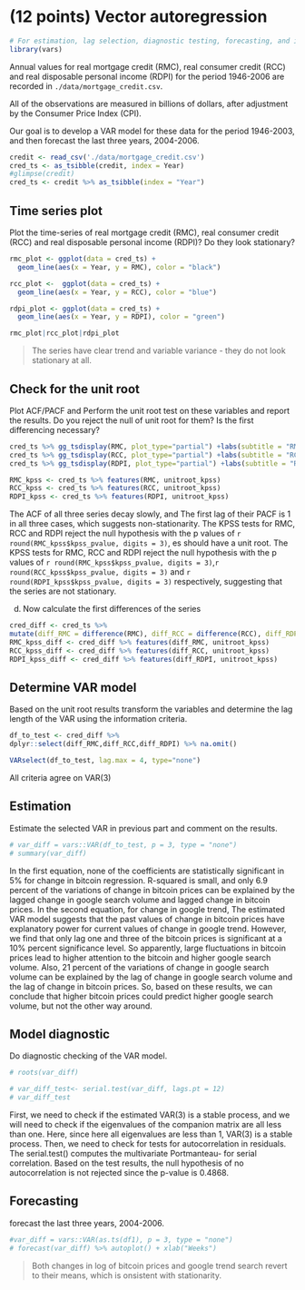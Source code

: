 # (12 points) Vector autoregression

```r
# For estimation, lag selection, diagnostic testing, forecasting, and impulse response functions of VAR 
library(vars)
```

Annual values for real mortgage credit (RMC), real consumer credit (RCC) and real disposable personal income (RDPI) for the period 1946-2006 are recorded in `./data/mortgage_credit.csv`. 

All of the observations are measured in billions of dollars, after adjustment by the Consumer Price Index (CPI). 

Our goal is to develop a VAR model for these data for the period 1946-2003, and then forecast the last three years, 2004-2006. 


```r
credit <- read_csv('./data/mortgage_credit.csv')
cred_ts <- as_tsibble(credit, index = Year)
#glimpse(credit)
cred_ts <- credit %>% as_tsibble(index = "Year")
```

## Time series plot

Plot the time-series of real mortgage credit (RMC), real consumer credit (RCC) and real disposable personal income (RDPI)? Do they look stationary?

```r
rmc_plot <- ggplot(data = cred_ts) + 
  geom_line(aes(x = Year, y = RMC), color = "black")

rcc_plot <-  ggplot(data = cred_ts) + 
  geom_line(aes(x = Year, y = RCC), color = "blue")

rdpi_plot <- ggplot(data = cred_ts) + 
  geom_line(aes(x = Year, y = RDPI), color = "green")

rmc_plot|rcc_plot|rdpi_plot

```

> The series have clear trend and variable variance - they do not look stationary at all.

## Check for the unit root

Plot ACF/PACF and Perform the unit root test on these variables and report the results. Do you reject the null of unit root for them? Is the first differencing necessary? 
```r
cred_ts %>% gg_tsdisplay(RMC, plot_type="partial") +labs(subtitle = "RMC")
cred_ts %>% gg_tsdisplay(RCC, plot_type="partial") +labs(subtitle = "RCC")
cred_ts %>% gg_tsdisplay(RDPI, plot_type="partial") +labs(subtitle = "RDPI")

```


```r
RMC_kpss <- cred_ts %>% features(RMC, unitroot_kpss)
RCC_kpss <- cred_ts %>% features(RCC, unitroot_kpss)
RDPI_kpss <- cred_ts %>% features(RDPI, unitroot_kpss)
```

The ACF of all three series decay slowly, and The first lag of their PACF is 1 in all three cases, which suggests non-stationarity. The KPSS tests for RMC, RCC and RDPI reject the null hypothesis with the p values of `r round(RMC_kpss$kpss_pvalue, digits = 3)`,  es should have a unit root. The KPSS tests for RMC, RCC and RDPI reject the null hypothesis with the p values of `r round(RMC_kpss$kpss_pvalue, digits = 3)`,`r round(RCC_kpss$kpss_pvalue, digits = 3)` and `r round(RDPI_kpss$kpss_pvalue, digits = 3)` respectively, suggesting that the series are not stationary.

d) Now calculate the first differences of the series
```r
cred_diff <- cred_ts %>% 
mutate(diff_RMC = difference(RMC), diff_RCC = difference(RCC), diff_RDPI = difference(RDPI))
RMC_kpss_diff <- cred_diff %>% features(diff_RMC, unitroot_kpss)
RCC_kpss_diff <- cred_diff %>% features(diff_RCC, unitroot_kpss)
RDPI_kpss_diff <- cred_diff %>% features(diff_RDPI, unitroot_kpss)
```

## Determine VAR model

Based on the unit root results transform the variables and determine the lag length of the VAR using the information criteria.

```r
df_to_test <- cred_diff %>%
dplyr::select(diff_RMC,diff_RCC,diff_RDPI) %>% na.omit()

VARselect(df_to_test, lag.max = 4, type="none")
```

All criteria agree on VAR(3)


## Estimation 

Estimate the selected VAR in previous part and comment on the results.

```r
# var_diff = vars::VAR(df_to_test, p = 3, type = "none")
# summary(var_diff)
```

In the first equation, none of the coefficients are statistically significant in 5% for change in bitcoin regression. R-squared is small,
and only 6.9 percent of the variations of change in bitcoin prices can be explained by the lagged change in google search volume
and lagged change in bitcoin prices.
In the second equation, for change in google trend, The estimated VAR model suggests that the past values of change in bitcoin
prices have explanatory power for current values of change in google trend.
However, we find that only lag one and three of the bitcoin prices is significant at a 10% percent significance level.
So apparently, large fluctuations in bitcoin prices lead to higher attention to the bitcoin and higher google search volume.
Also, 21 percent of the variations of change in google search volume can be explained by the lag of change in google search volume
and the lag of change in bitcoin prices.
So, based on these results, we can conclude that higher bitcoin prices could predict higher google search volume, but not the other
way around.


## Model diagnostic

Do diagnostic checking of the VAR model.

```r
# roots(var_diff)

# var_diff_test<- serial.test(var_diff, lags.pt = 12)
# var_diff_test

```

First, we need to check if the estimated VAR(3) is a stable process, and we will need to check if the eigenvalues of the companion
matrix are all less than one.
Here, since here all eigenvalues are less than 1, VAR(3) is a stable process.
Then, we need to check for tests for autocorrelation in residuals. The serial.test() computes the multivariate Portmanteau- for serial correlation.
Based on the test results, the null hypothesis of no autocorrelation is not rejected since the p-value is 0.4868.

## Forecasting

forecast the last three years, 2004-2006.


```r
#var_diff = vars::VAR(as.ts(df1), p = 3, type = "none")
# forecast(var_diff) %>% autoplot() + xlab("Weeks")
```

> Both changes in log of bitcoin prices and google trend search revert to their means, which is onsistent with stationarity.
